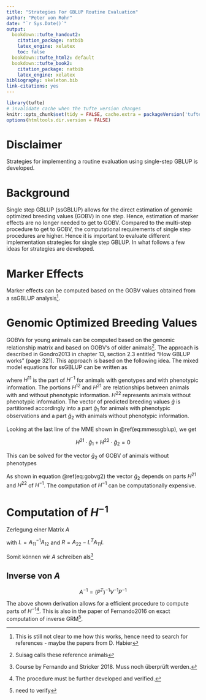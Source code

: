 ```yaml
---
title: "Strategies For GBLUP Routine Evaluation"
author: "Peter von Rohr"
date: "`r Sys.Date()`"
output:
  bookdown::tufte_handout2:
    citation_package: natbib
    latex_engine: xelatex
    toc: false
  bookdown::tufte_html2: default
  bookdown::tufte_book2:
    citation_package: natbib
    latex_engine: xelatex
bibliography: skeleton.bib
link-citations: yes
---
```


```r
library(tufte)
# invalidate cache when the tufte version changes
knitr::opts_chunk$set(tidy = FALSE, cache.extra = packageVersion('tufte'))
options(htmltools.dir.version = FALSE)
```

# Disclaimer
Strategies for implementing a routine evaluation using single-step GBLUP is developed.


# Background
Single step GBLUP (ssGBLUP) allows for the direct estimation of genomic optimized breeding values (GOBV) in one step. Hence, estimation of marker effects are no longer needed to get to GOBV. Compared to the multi-step procedure to get to GOBV, the computational requirements of single step procedures are higher. Hence it is important to evaluate different implementation strategies for single step GBLUP. In what follows a few ideas for strategies are developed.


# Marker Effects
Marker effects can be computed based on the GOBV values obtained from a ssGBLUP analysis^[This is still not clear to me how this works, hence need to search for references - maybe the papers from D. Habier].


# Genomic Optimized Breeding Values
GOBVs for young animals can be computed based on the genomic relationship matrix and based on GOBV's of older animals^[Suisag calls these reference animals]. The approach is described in Gondro2013 in chapter 13, section 2.3 entitled "How GBLUP works" (page 321). This approach is based on the following idea. The mixed model equations for ssGBLUP can be written as

\begin{equation}
\left[
\begin{array}{lll}
X^TX  &  X^TZ  &  0  \\
Z^TX  &  Z^TZ + H^{11}  &  H^{12} \\
0     &  H^{21}         &  H^{22}
\end{array}
\right]
\left[
\begin{array}{c}
\hat{b} \\
\hat{g}_1 \\
\hat{g}_2
\end{array}
\right]
=
\left[
\begin{array}{c}
X^Ty \\
Z^Ty \\
0
\end{array}
\right]
(\#eq:mmessgblup)
\end{equation}

where $H^{11}$ is the part of $H^{-1}$ for animals with genotypes and with phenotypic information. The portions $H^{12}$ and $H^{21}$ are relationships between animals with and without phenotypic information. $H^{22}$ represents animals without phenotypic information. The vector of predicted breeding values $\hat{g}$ is partitioned accordingly into a part $\hat{g}_1$ for animals with phenotypic observations and a part $\hat{g}_2$ with animals without phenotypic information. 

Looking at the last line of the MME shown in \@ref(eq:mmessgblup), we get

$$H^{21} \cdot \hat{g}_1 + H^{22} \cdot \hat{g}_2 = 0$$

This can be solved for the vector $\hat{g}_2$ of GOBV of animals without phenotypes 

\begin{equation}
\hat{g}_2 = -( H^{22})^{-1} \cdot H^{21} \cdot \hat{g}_1
(\#eq:gobvg2)
\end{equation}

As shown in equation \@ref(eq:gobvg2) the vector $\hat{g}_2$ depends on parts $H^{21}$ and $H^{22}$ of $H^{-1}$. The computation of $H^{-1}$ can be computationally expensive. 


# Computation of $H^{-1}$

Zerlegung einer Matrix $A$

\begin{align} 
\begin{bmatrix} 
A_{11} & A_{12} \\ 
A_{21} & A_{22} 
\end{bmatrix} 
&= 
\begin{bmatrix} 
A_{11} & A_{11}L \\ 
L^TA_{11} & L^TA_{11}L + R
\end{bmatrix}
\end{align}

with $L = A_{11}^{-1}A_{12}$ and $R = A_{22} − L^TA_{11}L$

Somit können wir $A$ schreiben als^[Course by Fernando and Stricker 2018. Muss noch überprüft werden.]

\begin{align} 
\begin{bmatrix} 
A_{11} & A_{12} \\ 
A_{21} & A_{22} 
\end{bmatrix} 
&= 
\begin{bmatrix} 
I \\
L^T
\end{bmatrix} 
A_{11}
\begin{bmatrix} 
I  &  L
\end{bmatrix} 
+
\begin{bmatrix} 
0 \\
I
\end{bmatrix} 
R
\begin{bmatrix} 
0  &  I
\end{bmatrix} \\
&= 
\begin{bmatrix} 
I    &  0 \\
L^T  &  I
\end{bmatrix} 
\begin{bmatrix} 
A_{11}    &  0 \\
0         &  R
\end{bmatrix} 
\begin{bmatrix} 
I    &  L \\
0  &  I
\end{bmatrix} \notag \\
&=
PVP^T \notag
\end{align}


## Inverse von $A$

$$A^{-1} = (P^T)^{-1}V^{-1}P^{-1}$$

\begin{align} 
A^{-1} = 
\begin{bmatrix} 
A^{11} & A^{12} \\ 
A^{21} & A^{22} 
\end{bmatrix} 
&= 
\begin{bmatrix} 
I    &  -L \\
0  &  I
\end{bmatrix}
\begin{bmatrix} 
A_{11}^{-1}    &  0 \\
0              &  R^{-1}
\end{bmatrix} 
\begin{bmatrix} 
I    &  0 \\
-L^T  &  I
\end{bmatrix} \\
&=
\begin{bmatrix} 
I \\
0
\end{bmatrix} 
A_{11}^{-1}
\begin{bmatrix} 
I  &  0
\end{bmatrix} 
\begin{bmatrix} 
-L  \\
I
\end{bmatrix}
R^{-1}
\begin{bmatrix} 
-L^T  &  I
\end{bmatrix} \notag\\
&=
\begin{bmatrix} 
A_{11}^{-1}  &  0 \\
0            &  0
\end{bmatrix} 
+
\begin{bmatrix} 
LR^{-1}L^T  &  -LR^{-1} \\
-R^{-1}L    &  R^{-1}
\end{bmatrix} \notag
\end{align}

The above shown derivation allows for a efficient procedure to compute parts of $H^{-1}$^[The procedure must be further developed and verified.]. This is also in the paper of Fernando2016 on exact computation of inverse GRM^[need to verify].
